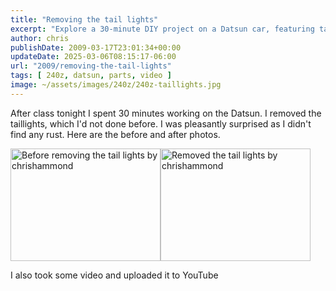 ```yaml
---
title: "Removing the tail lights"
excerpt: "Explore a 30-minute DIY project on a Datsun car, featuring taillights removal process with before & after pictures and a video tutorial."
author: chris
publishDate: 2009-03-17T23:01:34+00:00
updateDate: 2025-03-06T08:15:17-06:00
url: "2009/removing-the-tail-lights"
tags: [ 240z, datsun, parts, video ]
image: ~/assets/images/240z/240z-taillights.jpg
---
```


After class tonight I spent 30 minutes working on the Datsun. I removed the taillights, which I'd not done before. I was pleasantly surprised as I didn't find any rust. Here are the before and after photos.

<a title="Before removing the tail lights by chrishammond" href="https://www.flickr.com/photos/chammond/3364566424/"><img class="pc_img" height="180" alt="Before removing the tail lights by chrishammond" width="240" src="https://farm4.static.flickr.com/3428/3364566424_4f0559a3e9_m.jpg" /></a><a title="Removed the tail lights by chrishammond" href="https://www.flickr.com/photos/chammond/3363746503/"><img class="pc_img" height="180" alt="Removed the tail lights by chrishammond" width="240" src="https://farm4.static.flickr.com/3471/3363746503_f45346021f_m.jpg" /></a>

I also took some video and uploaded it to YouTube


<YouTubeEmbed videoId="jpmxezvMbno" title="Project240z Removing the tail lights" publishDate="2009-03-17T23:01:34+00:00" description="After class tonight I spent 30 minutes working on the Datsun. I removed the taillights, which I'd not done before. I was pleasantly surprised as I didn't find any rust." />
